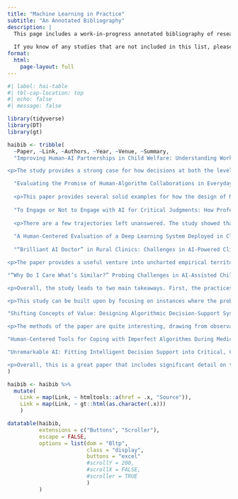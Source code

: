 ```yaml
---
title: "Machine Learning in Practice"
subtitle: "An Annotated Bibliography"
description: |
  This page includes a work-in-progress annotated bibliography of research on how machine learning applications are used in people's work practices. By focusing on situated instances of technology-in-use, these studies provide rich descriptions of people's experiences with and perceptions of machine learning applications to support future designers.
  
  If you know of any studies that are not included in this list, please send them to my email address: tyler[dot]reinmund[at]cs.ox.ac.uk
format:
  html:
    page-layout: full
---
```


```r
#| label: hai-table
#| tbl-cap-location: top
#| echo: false
#| message: false

library(tidyverse)
library(DT)
library(gt)

haibib <- tribble(
  ~Paper, ~Link, ~Authors, ~Year, ~Venue, ~Summary,
  "Improving Human-AI Partnerships in Child Welfare: Understanding Worker Practices, Challenges, and Desires for Algorithmic Decision Support", "https://doi.org/10.1145/3491102.3517439", "Kawakami, Anna and Sivaraman, Venkatesh and Cheng, Hao-Fei and Stapleton, Logan and Cheng, Yanghuidi and Qing, Diana and Perer, Adam and Wu, Zhiwei Steven and Zhu, Haiyi and Holstein, Kenneth", 2022, "CHI", "<p>This paper reports on one of the first qualitative studies on how workers at the Allegheny County Office of Children, Youth, and Families engage with the Allegheny Family Screening Tool (AFST). The AFST is a machine learning application for child maltreatment call screeners to use to assess risk and prioritise referred cases. Drawing on contextual inquiries and semi-structured interviews conducted over two sessions, the researchers offer four findings. Workers draw upon contextual information regarding a case that is not captured in the model to calibrate their reliance on the tool’s output, employ informal strategies to learn about the model’s behaviour, are influenced by organisational pressures and incentives to use the tool, and perceive there to be a misalignment between the output of their decision and the predictive target of the model.<p>

<p>The study provides a strong case for how decisions at both the level of the organisation and model design influence workers’ reliance on the tool, and show that practices and experiences with a tool such as AFST are variegated even within the same organisation. Also, I like how they used their two modes of data collection to identify an inconsistency in workers’ perspectives voiced in the interviews and their behaviour observed through the contextual inquiries. Yet, the duration of the study was short (only 2 days of observations an interviews over a 2 week period), so I wonder what other consistencies they may not have been around to observe.<p>",

  "Evaluating the Promise of Human-Algorithm Collaborations in Everyday Work Practices", "https://doi.org/10.1145/3359245", "Wolf, Christine and Blomberg, Jeanette", 2019, "CSCW", "<p>This paper presents results on the design and evaluation of an NLP tool to support IT architects during the requirements definition stage of solution design projects. Their results focus on three activities supported by the tool, highlighting that the positive expectations held by the architects are underlined by the challenges they currently experience. For example, the architects relish the potential for ML support on a laborious task, but note that the current design of the tool does not facilitate coordination amongst teammates and are concerned that the tool — based on data from historical cases — limits their ability to propose solutions that align with emerging market trends. One of the main takeaways the authors draw from their findings is that ML should not be envisioned as a tool to supplant human decision-making; rather, the capabilities of ML and those of humans should complement one another, accounting for the other’s deficiencies.<p>
  
  <p>This paper provides several solid examples for how the design of ML-based applications do not support the work practices of the IT architects. The authors go at lengths to signal the continuity between their work and past studies on “situated work practices,” as they call it. It leaves me wondering what aspects of ML make the problem of designing for practices any different or more difficult for traditional software systems.<p>",
  
  "To Engage or Not to Engage with AI for Critical Judgments: How Professionals Deal with Opacity When Using AI for Medical Diagnosis", "https://doi.org/10.1287/orsc.2021.1549", "Sarah Lebovitz, Hila Lifshitz-Assaf, Natalia Levina", 2022, "Org. Science", "<p>Over 10 months of ethnographic fieldwork in a large US hospital, Lebovtiz et al. report on the use of three different AI tools by radiologists in lung cancer, breast cancer, and bone age measurement imaging departments. The main finding that the authors put forward is the concept of “AI interrogation practices.” These refer to the extra work radiologists put in to build an understanding of a model’s predictions when they diverge from their own judgment. Importantly, not all radiologists across the three departments employed interrogation practices; the authors suggest that future research should explore why this is the case.<p>
  
  <p>There are a few trajectories left unanswered. The study showed that there were a greater number of occurrences when the radiologists’ judgments differed from the AI tools. How does the skewed ratio of convergences to divergences affect the radiologists’ experiences with the tools? Divergences can also take multiple forms. There may be instances when the tool identifies a nodule, for example, in an image, but the radiologist does not; and vice versa, the tool may not pick up anything anomalous in an image, whereas the radiologist notices an indication of cancerous cells. How did the actions of radiologists vary across these two types of divergence? Lastly, it would be interesting to explore whether the radiologists who performed the “interrogation practices” helped their patients achieve better health outcomes.<p>",
  
  "A Human-Centered Evaluation of a Deep Learning System Deployed in Clinics for the Detection of Diabetic Retinopathy", "https://doi.org/10.1145/3313831.3376718", "Beede, Emma and Baylor, Elizabeth and Hersch, Fred and Iurchenko, Anna and Wilcox, Lauren and Ruamviboonsuk, Paisan and Vardoulakis, Laura M.", 2020, "CHI", "This paper reports on a contextual evaluation of a deep learning system used for diabetic retinopathy detection in health clinics in Thailand. The authors conduct pre- and post-deployment observations and interviews to understand the nurses workflow with and without the DL system, and evaluate the system’s performance as it is used in a clinical setting. The study points to the importance of contextual evaluations, as they can reveal social and environmental factors which impact model performance that would otherwise be abstracted from in a laboratory setting.",
  
  "“Brilliant AI Doctor” in Rural Clinics: Challenges in AI-Powered Clinical Decision Support System Deployment", "https://doi.org/10.1145/3411764.3445432", "Wang, Dakuo and Wang, Liuping and Zhang, Zhan and Wang, Ding and Zhu, Haiyi and Gao, Yvonne and Fan, Xiangmin and Tian, Feng", 2021, "CHI", "<p>This paper reports on a field study with clinicians in rural China who use a AI clinical decision support system during diagnosis. Their results provide an empirical description of how the use of AI-CDSS in rural clinics is shaped by specific policy, institutional, and medical factors (e.g., there is high demand at rural clinics in China, health care policy limits what services smaller clinics can provide) and outline how clinicians perceive the use of the AI-CDSS.<p>

<p>The paper provides a useful venture into uncharted empirical territory, since most work to date has focused on North America and Europe. Also, their findings resonate with established themes in studies on information systems in health and social care (e.g., workflow integration, interoperability, professional autonomy). The authors offer a fairly light description of their methods, and they do not outline how long they spent at each clinic, whether there were any differences between clinics, and how those related to the observed challenges.<p>",

"“Why Do I Care What’s Similar?” Probing Challenges in AI-Assisted Child Welfare Decision-Making through Worker-AI Interface Design Concepts", "https://doi.org/10.1145/3532106.3533556", "Kawakami, Anna and Sivaraman, Venkatesh and Stapleton, Logan and Cheng, Hao-Fei and Perer, Adam and Wu, Zhiwei Steven and Zhu, Haiyi and Holstein, Kenneth", 2022, "DIS", "<p>The authors report on design workshops to improve the interface design of an algorithmic tool used in child protection call screening in the US. They present 10 design concepts which fall broadly into four themes: engaging with discrepancies between human decisions and model predictions, facilitating interactive machine learning, visualising uncertainty, and providing feedback on decision making performance. After outlining the design concepts, the authors elicit feedback on them from 12 social workers in regards to perceived helpfulness, areas for improvement, and envisioned impact on decision making.<p>

<p>Overall, the study leads to two main takeaways. First, the practices of some users may differ fundamentally from the assumptions built into machine learning. In this case, the social workers disagreed with the assumption that current cases can be compared to past, “similar” cases; their perspective holds that everyone is different and what matters when making a decision about someone’s case is their case, not anyone else’s. Second, the authors provide a use case for effective engagement with users in the design of ML-based software. The approach followed seems quite in-depth and engaging, based on observational studies, interviews, and design probes.<p>

<p>This study can be built upon by focusing on instances where the problem is not to re-design an existing interface, but rather to design an entirely new tool based on the needs of the users. It feels that they are trying to improve a “solution” that may not have been the right solution in the first place. Additionally, how could these efforts be extended beyond the interface? Similarly, this focus on the interface exclusively may have precluded them from considering changes that portray call screening as a collaborative practice; there seems to be the assumption that this work is done individually.<p>",

"Shifting Concepts of Value: Designing Algorithmic Decision-Support Systems for Public Services", "https://doi.org/10.1145/3419249.3420149", "Naja Holten Møller, Irina Shklovski, and Thomas T. Hildebrandt", 2020, "NordiCHI", "<p>This paper reports on a series of participatory design workshops held with case workers, data scientists, and system developers that were involved in the development of an algorithmic decision-support system for job placement services in Denmark. The findings point to how the legitimacy of such tools is questioned by the anticipated enduser because of dissonances between how the enduser perceives their role and the role implied by the use of predictive tools, and how the applications of decision-support tools can be re-negotiated.<p>

<p>The methods of the paper are quite interesting, drawing from observational studies, interviews, and PD workshops; it allows them to gather a lot of interesting data from a range of participants. It would have been nice to see what decisions were ultimately settled on, and how power differences affected the discussions in the PD workshops. For example, did data scientists have more organisational power than the case workers? And how about the managers who ostensibly conceived of the decision support tool in the first place?<p>",

"Human-Centered Tools for Coping with Imperfect Algorithms During Medical Decision-Making", "https://doi.org/10.1145/3290605.3300234", "Cai, Carrie J. and Reif, Emily and Hegde, Narayan and Hipp, Jason and Kim, Been and Smilkov, Daniel and Wattenberg, Martin and Viegas, Fernanda and Corrado, Greg S. and Stumpe, Martin C. and Terry, Michael", 2019, "CHI", "A group of Google researchers evaluate the performance and acceptance of a content-based image retrieval system with interactive elements for use in pathology diagnoses. After engaging with three pathologists on their perspectives of CBIR systems, the researchers conduct a user study with a cohort of twelve pathologists, and ask them to evaluate the system in comparison to a traditional interface along measures of diagnostic utility, mental support for decision-making, workload, trust, future use, and overall preference.  One of most interesting finding that comes from this paper is that the use of refinement tools (i.e. interactive ML) enables system users to develop mental models of the ML algorithm, thereby increasing their willingness to use it.",

"Unremarkable AI: Fitting Intelligent Decision Support into Critical, Clinical Decision-Making Processes", "https://doi.org/10.1145/3290605.3300468", "Yang, Qian and Steinfeld, Aaron and Zimmerman, John", 2019, "CHI", "<p>Clinical decision support tools (DSTs) perform well in the lab, but often fail when implemented. Commonly cited reasons for this failure is that the design does not consider clinicians workflows and the collaborative nature of clinicians work. The study designs a clinical DST to support in the VAD implant decision process, and evaluate their design in three US hospitals. Their evaluation seeks to answer the questions: “(1) would clinicians naturally encounter the DST within their current workflow? (2) Would clinicians accept computational decision support in the public context of the meeting? (3) Does placing the prediction in the corner present the right amount of unremarkability?” (p. 4). The authors find that the recurrent multidisciplinary implant decision meeting is the time and place where clinicians are most likely to encounter a DST, and that there is not much resistance to its use in that setting. Physicians, surgeons, and mid-levels each saw a benefit in its use, and these tended to vary across their roles. But, there were a series of challenges offered by the VAD team during the evaluation. Clinicians were considered with the credibility of the model (its data source, whether its been validated in clinical trials, and where its been published), the ethics of using a prediction based on population-level statistics for individual patient decisions, and the static representation of the prediction.<p>

<p>Overall, this is a great paper that includes significant detail on the concerns of physicians, potential incompatibilities between DSTs and their actual decision making processes, and factors researchers should consider when designing their own studies. But, I am left with the question of why did they choose VAD implants as the right place to intervene in. They do not mention that it is a particularly complicated decision, nor is it prone to significant human error. I get the sense that they are trying to squeeze ML into this area just for the sake of it.<p>",
)

haibib <- haibib %>%
  mutate(
    Link = map(Link, ~ htmltools::a(href = .x, "Source")),
    Link = map(Link, ~ gt::html(as.character(.x)))
    )

datatable(haibib,
          extensions = c("Buttons", "Scroller"),
          escape = FALSE,
          options = list(dom = "Bltp",
                         class = "display",
                         buttons = "excel"
                         #scrollY = 200,
                         #scrollX = FALSE,
                         #scroller = TRUE
                         )
          )
```
